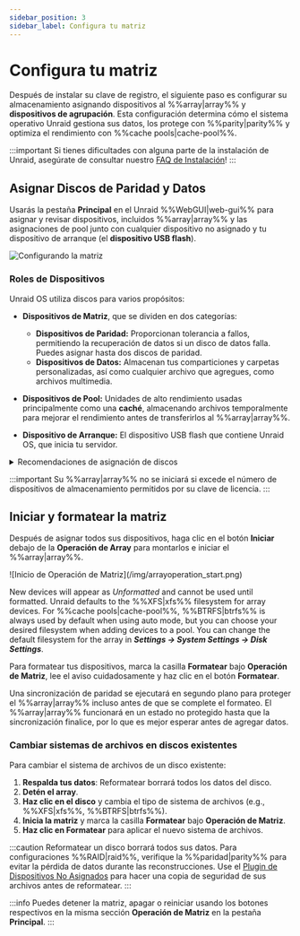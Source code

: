 ```yaml
---
sidebar_position: 3
sidebar_label: Configura tu matriz
---
```


# Configura tu matriz

Después de instalar su clave de registro, el siguiente paso es configurar su almacenamiento asignando dispositivos al %%array|array%% y **dispositivos de agrupación**. Esta configuración determina cómo el sistema operativo Unraid gestiona sus datos, los protege con %%parity|parity%% y optimiza el rendimiento con %%cache pools|cache-pool%%.

:::important
Si tienes dificultades con alguna parte de la instalación de Unraid, asegúrate de consultar nuestro [FAQ de Instalación](../../troubleshooting/faq.mdx#installation)!
:::

## Asignar Discos de Paridad y Datos

Usarás la pestaña **Principal** en el Unraid %%WebGUI|web-gui%% para asignar y revisar dispositivos, incluidos %%array|array%% y las asignaciones de pool junto con cualquier dispositivo no asignado y tu dispositivo de arranque (el **dispositivo USB flash**).

![Configurando la matriz](/img/configuringarray1.png)

### Roles de Dispositivos

Unraid OS utiliza discos para varios propósitos:

- **Dispositivos de Matriz**, que se dividen en dos categorías:
  - **Dispositivos de Paridad:** Proporcionan tolerancia a fallos, permitiendo la recuperación de datos si un disco de datos falla. Puedes asignar hasta dos discos de paridad.
  - **Dispositivos de Datos:** Almacenan tus comparticiones y carpetas personalizadas, así como cualquier archivo que agregues, como archivos multimedia.

- **Dispositivos de Pool:** Unidades de alto rendimiento usadas principalmente como una **caché**, almacenando archivos temporalmente para mejorar el rendimiento antes de transferirlos al %%array|array%%.

- **Dispositivo de Arranque:** El dispositivo USB flash que contiene Unraid OS, que inicia tu servidor.

<details>
  <summary>Recomendaciones de asignación de discos</summary>

  Estas recomendaciones de asignación de discos están elaboradas para optimizar tu %%array|array%% de Unraid, mejorando el rendimiento, la protección de datos y la expansión futura. Al seguir estas indicaciones, puedes maximizar eficazmente tus dispositivos de almacenamiento y evitar problemas comunes de configuración.

  1. **Select the largest %%parity device|parity-drives%%:**
     Always choose the largest available storage device as your %%parity device|parity-drives%%(s). When expanding your %%array|array%%, data disks must be equal to or smaller than your %%parity device|parity-drives%%(s). You should purchase the largest **HDD** for your initial %%parity device|parity-drives%% to avoid future limitations. For dual %%parity disks|parity-drives%%, each parity disk must be greater than or equal to the largest data disk.

  2. **Utiliza HDDs para el %%array|array%% y unidades SSD/NVMe para los pools:**
     Para un rendimiento óptimo, usa **HDDs** como los principales dispositivos de almacenamiento en el %%array|array%% para almacenamiento general y protección de %%paridad|parity%%. Asigna unidades **SSD** o **NVMe** a un %%cache pool|cache-pool%% o un pool dedicado para mejorar las operaciones de lectura y escritura de alta velocidad. Esta configuración mejora el rendimiento general aprovechando las fortalezas de cada tipo de unidad.

  3. **Protect cached data with a %%multi-device pool|multi-device-pool%%:**
     To safeguard cached data, assign more than one device to the %%cache pool|cache-pool%%. A single device does not offer protection from data loss. %%Cache pools|cache-pool%% can be expanded on demand.

  :::warning
  El soporte para SSD es experimental en el %%array|array%%. Algunos SSDs pueden no funcionar bien debido a variaciones en la implementación de %%TRIM/Discard|trim-discard%%, lo que podría llevar a resultados indeseables. Esto no aplica a los %%cache pools|cache-pool%%. [Aprende más sobre las opciones de sistemas de archivos aquí](../../using-unraid-to/manage-storage/file-systems.mdx).
  :::

  :::note
  Los pools basados en SSD son óptimos para aplicaciones y máquinas virtuales, aprovechando el rendimiento de SSD para interacciones más rápidas. [Aprende más sobre la ejecución de aplicaciones aquí](../../using-unraid-to/run-docker-containers/overview.mdx).
  :::
</details>

:::important
Su %%array|array%% no se iniciará si excede el número de dispositivos de almacenamiento permitidos por su clave de licencia.
:::

## Iniciar y formatear la matriz

Después de asignar todos sus dispositivos, haga clic en el botón **Iniciar** debajo de la **Operación de Array** para montarlos e iniciar el %%array|array%%.

<div style={{ margin: 'auto', maxWidth: '500px'}}>
  ![Inicio de Operación de Matriz](/img/arrayoperation_start.png)
</div>

New devices will appear as *Unformatted* and cannot be used until formatted. Unraid defaults to the %%XFS|xfs%% filesystem for array devices. For %%cache pools|cache-pool%%, %%BTRFS|btrfs%% is always used by default when using auto mode, but you can choose your desired filesystem when adding devices to a pool. You can change the default filesystem for the array in ***Settings → System Settings → Disk Settings***.

Para formatear tus dispositivos, marca la casilla **Formatear** bajo **Operación de Matriz**, lee el aviso cuidadosamente y haz clic en el botón **Formatear**.

Una sincronización de paridad se ejecutará en segundo plano para proteger el %%array|array%% incluso antes de que se complete el formateo. El %%array|array%% funcionará en un estado no protegido hasta que la sincronización finalice, por lo que es mejor esperar antes de agregar datos.

### Cambiar sistemas de archivos en discos existentes

Para cambiar el sistema de archivos de un disco existente:

1. **Respalda tus datos**: Reformatear borrará todos los datos del disco.
2. **Detén el array**.
3. **Haz clic en el disco** y cambia el tipo de sistema de archivos (e.g., %%XFS|xfs%%, %%BTRFS|btrfs%%).
4. **Inicia la matriz** y marca la casilla **Formatear** bajo **Operación de Matriz**.
5. **Haz clic en Formatear** para aplicar el nuevo sistema de archivos.

:::caution
Reformatear un disco borrará todos sus datos. Para configuraciones %%RAID|raid%%, verifique la %%paridad|parity%% para evitar la pérdida de datos durante las reconstrucciones. Use el [Plugin de Dispositivos No Asignados](https://unraid.net/community/apps?q=unassigned+devices#r:~:text=don%27t%20be%20carefull!!!-,Unassigned%20Devices,-dlandon) para hacer una copia de seguridad de sus archivos antes de reformatear.
:::

:::info
Puedes detener la matriz, apagar o reiniciar usando los botones respectivos en la misma sección **Operación de Matriz** en la pestaña **Principal**.
:::
